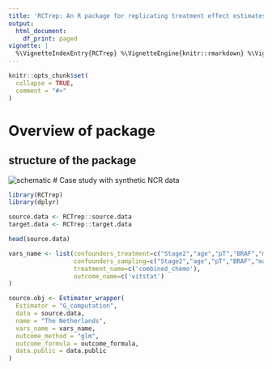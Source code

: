 ```yaml
---
title: 'RCTrep: An R package for replicating treatment effect estimates of a randomized control trial using observational data: A Vignette'
output:
  html_document:
    df_print: paged
vignette: |
  %\VignetteIndexEntry{RCTrep} %\VignetteEngine{knitr::rmarkdown} %\VignetteEncoding{UTF-8}
---
```

```r
knitr::opts_chunk$set(
  collapse = TRUE,
  comment = "#>"
)
```

# Overview of package
## structure of the package
![schematic](schematic.png)
# Case study with synthetic NCR data
```r
library(RCTrep)
library(dplyr)

source.data <- RCTrep::source.data
target.data <- RCTrep::target.data

head(source.data)
```

```r
vars_name <- list(confounders_treatment=c("Stage2","age","pT","BRAF","male"),
                  confounders_sampling=c("Stage2","age","pT","BRAF","male"),
                  treatment_name=c('combined_chemo'),
                  outcome_name=c('vitstat')
)

source.obj <- Estimator_wrapper(
  Estimator = "G_computation",
  data = source.data,
  name = "The Netherlands",
  vars_name = vars_name,
  outcome_method = "glm",
  outcome_formula = outcome_formula,
  data.public = data.public
)

```

<!-- # Problem formulation -->
<!-- ## interval validity -->
<!-- ## external validity -->


<!-- ## classess -->
<!-- ###  -->
<!-- ## wrapp up functions -->

<!-- # Case study with synthetic NCR data -->


<!-- ## Data overview -->
<!-- ## run locally  -->
<!-- ## run centrally  -->
<!-- ## summary  -->

<!-- # Summary -->


